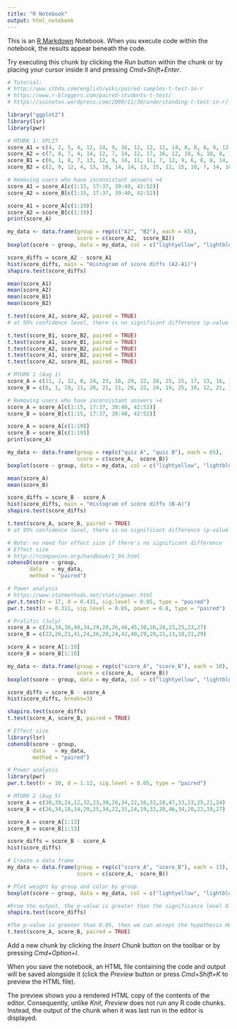 ```yaml
---
title: "R Notebook"
output: html_notebook
---
```


This is an [R Markdown](http://rmarkdown.rstudio.com) Notebook. When you execute code within the notebook, the results appear beneath the code. 

Try executing this chunk by clicking the *Run* button within the chunk or by placing your cursor inside it and pressing *Cmd+Shift+Enter*. 

```r
# Tutorial: 
# http://www.sthda.com/english/wiki/paired-samples-t-test-in-r
# https://www.r-bloggers.com/paired-students-t-test/
# https://suinotes.wordpress.com/2009/11/30/understanding-t-test-in-r/
```

```r
library("ggplot2")
library(lsr)
library(pwr)
```

```r
# MTURK 1: SPLIT
score_A1 = c(4, 2, 5, 4, 12, 14, 9, 16, 12, 12, 11, 14, 8, 8, 8, 9, 12, 11, 24, 12, 13, 15, 14, 18, 19, 14, 12, 9, 13, 20, 12, 14, 5, 11, 9, 13, 18, 8, 12, 13, 12, 12, 17, 8, 17, 16, 9, 19, 11, 5, 5, 9, 10, 14, 15, 3, 14, 14, 7, 9, 7, 5, 14, 10, 3)
score_A2 = c(7, 0, 7, 4, 14, 12, 7, 14, 12, 17, 16, 12, 10, 6, 10, 8, 17, 12, 22, 6, 16, 12, 13, 16, 15, 6, 11, 11, 11, 20, 7, 9, 3, 9, 10, 12, 15, 8, 12, 12, 12, 16, 15, 10, 18, 15, 10, 24, 17, 7, 6, 10, 5, 14, 15, 8, 13, 13, 9, 11, 10, 9, 10, 11, 4)
score_B1 = c(6, 1, 8, 7, 13, 12, 9, 14, 11, 11, 7, 12, 9, 6, 8, 8, 14, 11, 20, 7, 13, 17, 10, 18, 18, 10, 9, 9, 10, 18, 12, 15, 5, 9, 8, 11, 17, 7, 11, 12, 11, 14, 17, 11, 16, 12, 7, 20, 12, 8, 9, 10, 9, 14, 10, 8, 14, 12, 9, 7, 10, 9, 13, 9, 2)
score_B2 = c(2, 0, 12, 4, 15, 10, 14, 14, 13, 15, 12, 15, 10, 7, 14, 10, 16, 12, 23, 10, 13, 11, 13, 21, 16, 10, 9, 8, 11, 17, 8, 9, 8, 8, 8, 12, 13, 10, 16, 13, 15, 14, 16, 12, 20, 11, 8, 22, 11, 9, 7, 10, 4, 12, 13, 7, 14, 13, 7, 6, 8, 5, 15, 12, 7)

# Removing users who have inconsistant answers >4
score_A1 = score_A[c(1:15, 17:37, 39:40, 42:52)]
score_A2 = score_B[c(1:15, 17:37, 39:40, 42:52)]

score_A1 = score_A[c(1:19)]
score_A2 = score_B[c(1:19)]
print(score_A)

my_data <- data.frame(group = rep(c("A2", "B2"), each = 65),
                      score = c(score_A2,  score_B2))
boxplot(score ~ group, data = my_data, col = c("lightyellow", "lightblue"), main='Average score (out of 30)')

score_diffs = score_A2 - score_A1
hist(score_diffs, main = "Histogram of score diffs (A2-A1)")
shapiro.test(score_diffs)

mean(score_A1)
mean(score_A2)
mean(score_B1)
mean(score_B2)

t.test(score_A1, score_A2, paired = TRUE)
# at 95% confidence level, there is no significant difference (p-value > 0.05) of the two means

t.test(score_B1, score_B2, paired = TRUE)
t.test(score_A1, score_B1, paired = TRUE)
t.test(score_A2, score_B2, paired = TRUE)
t.test(score_A1, score_B2, paired = TRUE)
t.test(score_A2, score_B1, paired = TRUE)
```

```r
# MTURK 1 (Aug 1)
score_A = c(11, 2, 12, 8, 24, 23, 16, 29, 22, 28, 25, 25, 17, 13, 16, 15, 27, 21, 44, 17, 27, 26, 24, 32, 32, 19, 21, 20, 23, 39, 19, 23, 7, 18, 17, 23, 31, 16, 23, 24, 21, 26, 32, 16, 33, 30, 17, 41, 27, 11, 9, 17, 15, 26, 28, 10, 26, 27, 15, 18, 16, 12, 23, 19, 6)
score_B = c(8, 1, 19, 11, 28, 21, 21, 26, 22, 24, 19, 25, 18, 12, 21, 17, 28, 22, 40, 16, 24, 28, 22, 36, 32, 18, 17, 17, 19, 34, 19, 23, 12, 16, 15, 22, 28, 16, 26, 24, 25, 27, 31, 21, 33, 22, 14, 38, 21, 16, 15, 18, 12, 25, 22, 14, 27, 24, 15, 12, 18, 14, 26, 20, 8)

# Removing users who have inconsistant answers >4
score_A = score_A[c(1:15, 17:37, 39:40, 42:52)]
score_B = score_B[c(1:15, 17:37, 39:40, 42:52)]

score_A = score_A[c(1:19)]
score_B = score_B[c(1:19)]
print(score_A)

my_data <- data.frame(group = rep(c("quiz A", "quiz B"), each = 65),
                      score = c(score_A,  score_B))
boxplot(score ~ group, data = my_data, col = c("lightyellow", "lightblue"), main='Average score (out of 54)')

mean(score_A)
mean(score_B)

score_diffs = score_B - score_A
hist(score_diffs, main = "Histogram of score diffs (B-A)")
shapiro.test(score_diffs)

t.test(score_A, score_B, paired = TRUE)
# at 95% confidence level, there is no significant difference (p-value > 0.05) of the two means

# Note: no need for effect size if there's no significant difference
# Effect size
# http://rcompanion.org/handbook/I_04.html
cohensD(score ~ group, 
       data   = my_data,
       method = "paired")

# Power analysis
# https://www.statmethods.net/stats/power.html
pwr.t.test(n = 17, d = 0.431, sig.level = 0.05, type = "paired")
pwr.t.test(d = 0.311, sig.level = 0.05, power = 0.8, type = "paired")
```

```r
# Prolific (July)
score_A = c(24,34,30,40,34,29,20,26,46,45,30,26,20,23,25,23,27)
score_B = c(22,26,21,41,24,26,20,24,42,40,29,20,21,13,18,21,29)

score_A = score_A[1:10]
score_B = score_B[1:10]

my_data <- data.frame(group = rep(c("score_A", "score_B"), each = 10),
                      score = c(score_A,  score_B))
boxplot(score ~ group, data = my_data, col = c("lightyellow", "lightblue"))

score_diffs = score_B - score_A
hist(score_diffs, breaks=3)

shapiro.test(score_diffs)
t.test(score_A, score_B, paired = TRUE)

# Effect size
library(lsr)
cohensD(score ~ group, 
        data   = my_data,
        method = "paired")

# Power analysis
library(pwr)
pwr.t.test(n = 10, d = 1.12, sig.level = 0.05, type = "paired")

```

```r
# MTURK 2 (Aug 5)
score_A = c(30,39,24,12,32,23,39,26,34,22,16,32,28,47,33,23,25,21,24)
score_B = c(26,34,18,14,29,25,34,22,31,24,19,32,20,46,34,20,22,19,27)

score_A = score_A[1:13]
score_B = score_B[1:13]

score_diffs = score_B - score_A
hist(score_diffs)

# Create a data frame
my_data <- data.frame(group = rep(c("score_A", "score_B"), each = 13),
                      score = c(score_A,  score_B))

# Plot weight by group and color by group
boxplot(score ~ group, data = my_data, col = c("lightyellow", "lightblue"))

#From the output, the p-value is greater than the significance level 0.05 implying that the distribution of the differences (score_diffs) are not significantly different from normal distribution. In other words, we can assume the normality.
shapiro.test(score_diffs)

#The p-value is greater than 0.05, then we can accept the hypothesis H0 of equality of the averages. In conclusion, the new training has not made any significant improvement (or deterioration) to the team of athletes.
t.test(score_A, score_B, paired = TRUE)
```

Add a new chunk by clicking the *Insert Chunk* button on the toolbar or by pressing *Cmd+Option+I*.

When you save the notebook, an HTML file containing the code and output will be saved alongside it (click the *Preview* button or press *Cmd+Shift+K* to preview the HTML file). 

The preview shows you a rendered HTML copy of the contents of the editor. Consequently, unlike *Knit*, *Preview* does not run any R code chunks. Instead, the output of the chunk when it was last run in the editor is displayed.

